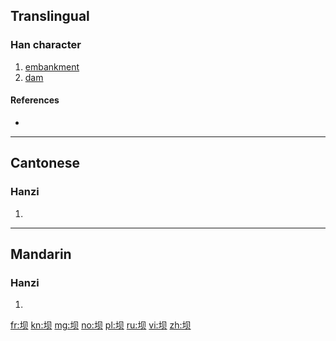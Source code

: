 {{also|壩}}
==Translingual==

===Han character===
{{Han char|rn=32|rad=土|as=04|sn=7|four=|canj=GBO|ids=⿰土贝}}

# [[embankment]]
# [[dam]]

====References====
* {{Han ref|kx=0226.101|hdz=10422.170|uh=575D|ud=22365}}

----

==Cantonese==

===Hanzi===
{{yue-hanzi|jyut=[[ba3]]|y=ba3|tra=壩}}

# {{defn|lang=yue|sort=土04}}

----

==Mandarin==

===Hanzi===
{{cmn-hanzi|tra=壩|pin=[[bà]] ([[ba4]])|wg=pa<sup>4</sup>}}

# {{defn|lang=cmn|sort=土04}}

[[fr:坝]]
[[kn:坝]]
[[mg:坝]]
[[no:坝]]
[[pl:坝]]
[[ru:坝]]
[[vi:坝]]
[[zh:坝]]